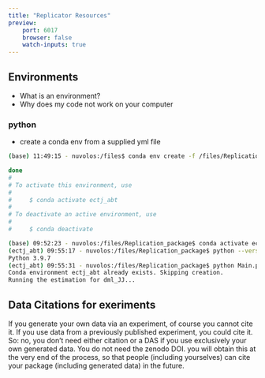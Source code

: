 ```yaml
---
title: "Replicator Resources"
preview:
    port: 6017
    browser: false
    watch-inputs: true
---
```


## Environments

* What is an environment?
* Why does my code not work on your computer


### python


* create a conda env from a supplied yml file

```bash
(base) 11:49:15 - nuvolos:/files$ conda env create -f /files/Replication_package_Agostini_Bloise_Tancioni/DML_python/environment.yml

done
#
# To activate this environment, use
#
#     $ conda activate ectj_abt
#
# To deactivate an active environment, use
#
#     $ conda deactivate

(base) 09:52:23 - nuvolos:/files/Replication_package$ conda activate ectj_abt
(ectj_abt) 09:55:17 - nuvolos:/files/Replication_package$ python --version
Python 3.9.7
(ectj_abt) 09:55:31 - nuvolos:/files/Replication_package$ python Main.py
Conda environment ectj_abt already exists. Skipping creation.
Running the estimation for dml_JJ...

```


## Data Citations for exeriments

If you generate your own data via an experiment, of course you cannot cite it. If you use data from a previously published experiment, you could cite it. So: no, you don't need either citation or a DAS if you use exclusively your own generated data. You do not need the zenodo DOI. you will obtain this at the very end of the process, so that people (including yourselves) can cite your package (including generated data) in the future.



